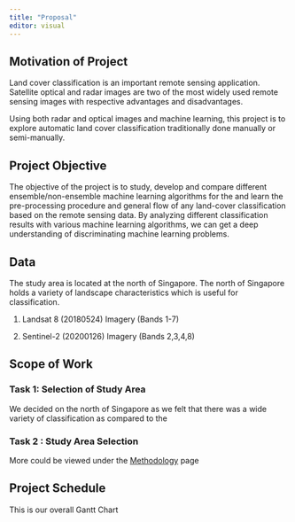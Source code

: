 ```yaml
---
title: "Proposal"
editor: visual
---
```


## Motivation of Project

Land cover classification is an important remote sensing application. Satellite optical and radar images are two of the most widely used remote sensing images with respective advantages and disadvantages.

Using both radar and optical images and machine learning, this project is to explore automatic land cover classification traditionally done manually or semi-manually.

## Project Objective

The objective of the project is to study, develop and compare different ensemble/non-ensemble machine learning algorithms for the and learn the pre-processing procedure and general flow of any land-cover classification based on the remote sensing data. By analyzing different classification results with various machine learning algorithms, we can get a deep understanding of discriminating machine learning problems.

## Data

The study area is located at the north of Singapore. The north of Singapore holds a variety of landscape characteristics which is useful for classification.

1.  Landsat 8 (20180524) Imagery (Bands 1-7)

2.  Sentinel-2 (20200126) Imagery (Bands 2,3,4,8)

## Scope of Work

### Task 1: Selection of Study Area

We decided on the north of Singapore as we felt that there was a wide variety of classification as compared to the

### Task 2 : Study Area Selection

More could be viewed under the [Methodology](https://gisproject-g2t11.netlify.app/methodology.html) page

## Project Schedule

This is our overall Gantt Chart


